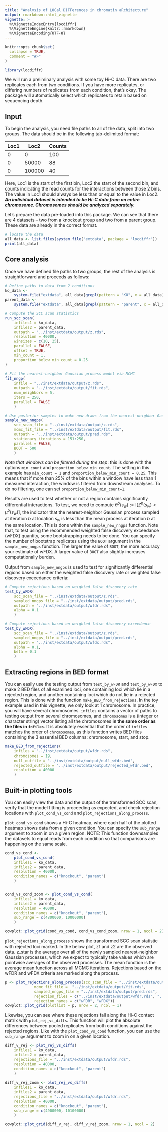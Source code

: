 ```yaml
---
title: "Analysis of LOCal DIFFerences in chromatin aRchitecture"
output: rmarkdown::html_vignette
vignette: >
  %\VignetteIndexEntry{locdiffr}
  %\VignetteEngine{knitr::rmarkdown}
  %\VignetteEncoding{UTF-8}
---
```


```r
knitr::opts_chunk$set(
  collapse = TRUE,
  comment = "#>"
)
```

```r
library(locdiffr)
```

We will run a preliminary analysis with some toy Hi-C data. There are two replicates each from two conditions. If you have more replicates, or differing numbers of replicates from each condition, that's okay. The package will automatically select which replicates to retain based on sequencing depth.

## Input

To begin the analysis, you need file paths to all of the data, split into two groups. The data should be in the following tab-delimited format:

| Loc1 | Loc2   | Counts |
|------|--------|--------|
| 0    | 0      | 100    |
| 0    | 50000  | 88     |
| 0    | 100000 | 40     |

Here, Loc1 is the start of the first bin, Loc2 the start of the second bin, and counts indicating the read counts for the interactions between those 2 bins. The value in Loc1 should always be less than or equal to the value in Loc2. _**An individual dataset is intended to be Hi-C data from an entire chromosome. Chromosomes should be analyzed separately.**_

Let's prepare the data pre-loaded into this package. We can see that there are 4 datasets -- two from a knockout group and two from a parent group. These data are already in the correct format.

```r
# locate the data
all_data <- list.files(system.file("extdata", package = "locdiffr"))
print(all_data)
```

## Core analysis

Once we have defined file paths to two groups, the rest of the analysis is straightforward and proceeds as follows:

```r
# Define paths to data from 2 conditions
ko_data <-
    system.file("extdata", all_data[grepl(pattern = "KO", x = all_data)], package = "locdiffr")
parent_data <-
    system.file("extdata", all_data[grepl(pattern = "parent", x = all_data)], package = "locdiffr")

# Compute the SCC scan statistics
run_scc_scan(
    infiles1 = ko_data,
    infiles2 = parent_data,
    outpath = "../inst/extdata/output/z.rds",
    resolution = 40000,
    winsizes = c(10, 25),
    parallel = FALSE,
    offset = TRUE,
    min_count = 1,
    proportion_below_min_count = 0.25
)

# Fit the nearest-neighbor Gaussian process model via MCMC
fit_nngp(
    infile = "../inst/extdata/output/z.rds",
    outpath = "../inst/extdata/output/fit.rds",
    num_neighbors = 5,
    iters = 250,
    parallel = FALSE
    )

# Use posterior samples to make new draws from the nearest-neighbor Gaussian process, for hypothesis testing
sample_new_nngps(
    scc_scan_file = "../inst/extdata/output/z.rds",
    mcmc_fit_file = "../inst/extdata/output/fit.rds",
    outpath = "../inst/extdata/output/pred.rds",
    stationary_iterations = 151:250,
    parallel = FALSE,
    BOOT = 500
    )

```

_Note that windows can be filtered during the_\texttt{run_scc_scan} _step_: this is done with the options `min_count` and `proportion_below_min_count`. The setting in this example has `min_count = 1` and `proportion_below_min_count = 0.25`. This means that if more than 25\% of the bins within a window have less than 1 measured interaction, the window is filtered from downstream analyses. To do no filtering, one can set `proportion_below_min_count=1`.

Results are used to test whether or not a region contains significantly differential interactions. To test, we need to compute $\theta^b(s_w):=\text{I}\big[Z^{b}(s_w) < \mu^b(s_w)\big]$, the indicator that the nearest-neighbor Gaussian process sampled at iteration $b$ at location $s_w$ is less than the mean process at iteration $b$ at the same location. This is done within the `sample_new_nngps` function. Note that, to test using the recommended weighted false discovery exceedance (wFDX) quantity, some bootstrapping needs to be done. You can specify the number of bootstrap replicates using the `BOOT` argument in the `sample_new_nngps` function. The larger the value of `BOOT`, the more accuracy your estimate of wFDX. A larger value of `BOOT` also slightly increases computationally burden.

Output from `sample_new_nngps` is used to test for significantly differential regions based on either the weighted false discovery rate or weighted false discovery exceedance criteria:

```r
# Compute rejections based on weighted false discovery rate
test_by_wFDR(
    scc_scan_file = "../inst/extdata/output/z.rds",
    sampled_nngps_file = "../inst/extdata/output/pred.rds",
    outpath = "../inst/extdata/output/wfdr.rds",
    alpha = 0.1
    )

# Compute rejections based on weighted false discovery exceedence
test_by_wFDX(
    scc_scan_file = "../inst/extdata/output/z.rds",
    sampled_nngps_file = "../inst/extdata/output/pred.rds",
    outpath = "../inst/extdata/output/wfdx.rds",
    alpha = 0.1,
    beta = 0.1
    )

```

## Extracting regions in BED format

You can easily use the testing output from `test_by_wFDR` and `test_by_wFDX` to make 2 BED files of all examined loci, one containing loci which lie in a rejected region, and another containing loci which do not lie in a rejected region. This is done with the function `make_BED_from_rejections`. In the toy example used in this vignette, we only look at 1 chromosome. In practice, you will have several chromosomes. `infiles` contains a vector of paths to testing output from several chromosomes, and `chromosomes` is a  (integer or character string) vector listing all the chromosomes **in the same order as the files in `infiles`**. It is absolutely essential that the order of `infiles` matches the order of `chromosomes`, as this function writes BED files containing the 3 essential BED columns: chromosome, start, and stop.

```r
make_BED_from_rejections(
    infiles = "../inst/extdata/output/wfdr.rds",
    chromosomes = 19,
    null_outfile = "../inst/extdata/output/null_wfdr.bed",
    rejected_outfile = "../inst/extdata/output/rejected_wfdr.bed",
    resolution = 40000
    )
```


## Built-in plotting tools

You can easily view the data and the output of the transformed SCC scan, verify that the model fitting is proceeding as expected, and check rejection locations with `plot_cond_vs_cond` and `plot_rejections_along_process`.

`plot_cond_vs_cond` shows a Hi-C heatmap, where each half of the plotted heatmap shows data from a given condition. You can specify the `sub_range` argument to zoom in on a given region. NOTE: This function downsamples the datasets to equal reads from each condition so that comparisons are happening on the same scale.   

```r
cond_vs_cond <-
    plot_cond_vs_cond(
    infiles1 = ko_data,
    infiles2 = parent_data,
    resolution = 40000,
    condition_names = c("knockout", "parent")
    )


cond_vs_cond_zoom <- plot_cond_vs_cond(
    infiles1 = ko_data,
    infiles2 = parent_data,
    resolution = 40000,
    condition_names = c("knockout", "parent"),
    sub_range = c(4800000, 10000000)
    )

cowplot::plot_grid(cond_vs_cond, cond_vs_cond_zoom, nrow = 1, ncol = 2)

```

`plot_rejections_along_process` shows the transformed SCC scan statistic with rejected loci marked. In the below plot, z1 and z2 are the observed data. z_star is the average over all of the newly sampled nearest-neighbor Gaussian processes, which we expect to typically take values which are pointwise averages of the observed processes. The mean function is the average mean function across all MCMC iterations. Rejections based on the wFDR and wFDX criteria are marked along the process.

```r
p <- plot_rejections_along_process(scc_scan_file = "../inst/extdata/output/z.rds",
             mcmc_fit_file =  "../inst/extdata/output/fit.rds",
             sampled_nngps_file = "../inst/extdata/output/pred.rds",
             rejection_files = c("../inst/extdata/output/wfdr.rds", "../inst/extdata/output/wfdx.rds"),
             rejection_names = c("wFDR", "wFDX"))
cowplot::plot_grid(plotlist = p, nrow = 2, ncol = 1)
```

Likewise, you can see where these rejections fall along the Hi-C contact matrix with `plot_rej_vs_diffs`. This function will plot the absolute differences between pooled replicates from both conditions against the rejected regions. Like with the `plot_cond_vs_cond` function, you can use the `sub_range` argument to zoom in on a given location.

```r

diff_v_rej <- plot_rej_vs_diffs(
    infiles1 = ko_data,
    infiles2 = parent_data,
    rejections_file = "../inst/extdata/output/wfdr.rds",
    resolution = 40000,
    condition_names = c("knockout", "parent")
    )
    
diff_v_rej_zoom <- plot_rej_vs_diffs(
    infiles1 = ko_data,
    infiles2 = parent_data,
    rejections_file = "../inst/extdata/output/wfdr.rds",
    resolution = 40000,
    condition_names = c("knockout", "parent"),
    sub_range = c(4900000, 10100000)
    )

cowplot::plot_grid(diff_v_rej, diff_v_rej_zoom, nrow = 1, ncol = 2)

```
